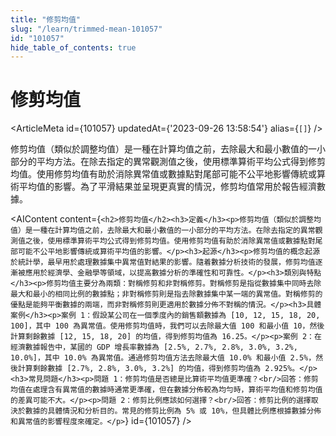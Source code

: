 ```yaml
---
title: "修剪均值"
slug: "/learn/trimmed-mean-101057"
id: "101057"
hide_table_of_contents: true
---
```



# 修剪均值

<ArticleMeta id={101057} updatedAt={'2023-09-26 13:58:54'} alias={`[]`} />
<div className='border-solid border-b border-t-0 my-4 border-[var(--ifm-color-gray-300)]' />

修剪均值（類似於調整均值）是一種在計算均值之前，去除最大和最小數值的一小部分的平均方法。在除去指定的異常觀測值之後，使用標準算術平均公式得到修剪均值。使用修剪均值有助於消除異常值或數據點對尾部可能不公平地影響傳統或算術平均值的影響。為了平滑結果並呈現更真實的情況，修剪均值常用於報告經濟數據。

<AIContent content={`<h2>修剪均值</h2><h3>定義</h3><p>修剪均值（類似於調整均值）是一種在計算均值之前，去除最大和最小數值的一小部分的平均方法。在除去指定的異常觀測值之後，使用標準算術平均公式得到修剪均值。使用修剪均值有助於消除異常值或數據點對尾部可能不公平地影響傳統或算術平均值的影響。</p><h3>起源</h3><p>修剪均值的概念起源於統計學，最早用於處理數據集中異常值對結果的影響。隨着數據分析技術的發展，修剪均值逐漸被應用於經濟學、金融學等領域，以提高數據分析的準確性和可靠性。</p><h3>類別與特點</h3><p>修剪均值主要分為兩類：對稱修剪和非對稱修剪。對稱修剪是指從數據集中同時去除最大和最小的相同比例的數據點；非對稱修剪則是指去除數據集中某一端的異常值。對稱修剪的優點是能夠平衡數據的兩端，而非對稱修剪則更適用於數據分佈不對稱的情況。</p><h3>具體案例</h3><p>案例 1：假設某公司在一個季度內的銷售額數據為 [10, 12, 15, 18, 20, 100]，其中 100 為異常值。使用修剪均值時，我們可以去除最大值 100 和最小值 10，然後計算剩餘數據 [12, 15, 18, 20] 的均值，得到修剪均值為 16.25。</p><p>案例 2：在經濟數據報告中，某國的 GDP 增長率數據為 [2.5%, 2.7%, 2.8%, 3.0%, 3.2%, 10.0%]，其中 10.0% 為異常值。通過修剪均值方法去除最大值 10.0% 和最小值 2.5%，然後計算剩餘數據 [2.7%, 2.8%, 3.0%, 3.2%] 的均值，得到修剪均值為 2.925%。</p><h3>常見問題</h3><p>問題 1：修剪均值是否總是比算術平均值更準確？<br/>回答：修剪均值在處理含有異常值的數據時通常更準確，但在數據分佈較為均勻時，算術平均值和修剪均值的差異可能不大。</p><p>問題 2：修剪比例應該如何選擇？<br/>回答：修剪比例的選擇取決於數據的具體情況和分析目的。常見的修剪比例為 5% 或 10%，但具體比例應根據數據分佈和異常值的影響程度來確定。</p>`} id={101057} />
